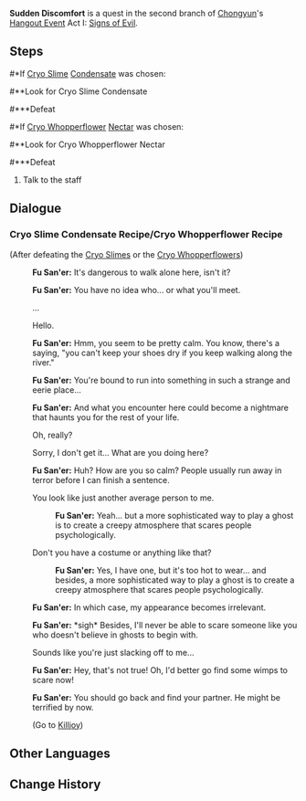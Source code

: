 {{Quest Infobox
|id            = 19031
|type          = Hangout
|region        = Liyue
|chapter       = Chongyun
|actNum        = I
|act           = Signs of Evil
|description   = You and [[Chongyun]] successfully enter the [[Test of Courage]], but as you track the evil spirits, Chongyun suddenly experiences a rush of unstable yang energy and must rest. To prevent his constitution from going out of control, you look for something that might help suppress his pure-yang spirit...
|prev          = Test of Courage
|next          = Killjoy
|startLocation = [[Wuwang Hill]], [[Liyue]]
|characters    = Chongyun; Fu San'er; Traveler
|voiced        = yes
}}
'''Sudden Discomfort''' is a quest in the second branch of [[Chongyun]]'s [[Hangout Event]] Act I: [[Signs of Evil]].

==Steps==
#*If [[Cryo Slime]] [[Slime Condensate|Condensate]] was chosen:
#**Look for Cryo Slime Condensate
#***Defeat {{Enemy|Cryo Slime|x=3}}
#*If [[Cryo Whopperflower]] [[Whopperflower Nectar|Nectar]] was chosen:
#**Look for Cryo Whopperflower Nectar
#***Defeat {{Enemy|Cryo Whopperflower|x=2}}
#Talk to the staff

==Dialogue==
{{Dialogue start}}
===Cryo Slime Condensate Recipe/Cryo Whopperflower Recipe===
;(After defeating the [[Cryo Slime]]s or the [[Cryo Whopperflower]]s)
:{{A|vo cycop001 1903102 fusaner 01.ogg}} '''Fu San'er:''' It's dangerous to walk alone here, isn't it?
:{{A|vo cycop001 1903102 fusaner 02.ogg}} '''Fu San'er:''' You have no idea who... or what you'll meet.
:{{DIcon}} ...
:{{DIcon}} Hello.
:{{A|vo cycop001 1903102 fusaner 03.ogg}} '''Fu San'er:''' Hmm, you seem to be pretty calm. You know, there's a saying, "you can't keep your shoes dry if you keep walking along the river."
:{{A|vo cycop001 1903102 fusaner 04.ogg}} '''Fu San'er:''' You're bound to run into something in such a strange and eerie place...
:{{A|vo cycop001 1903102 fusaner 05.ogg}} '''Fu San'er:''' And what you encounter here could become a nightmare that haunts you for the rest of your life.
:{{DIcon}} Oh, really?
:{{DIcon}} Sorry, I don't get it... What are you doing here?
:{{A|vo cycop001 1903102 fusaner 06.ogg}} '''Fu San'er:''' Huh? How are you so calm? People usually run away in terror before I can finish a sentence.
:{{DIcon}} You look like just another average person to me.
::{{A|vo cycop001 1903102 fusaner 07.ogg}} '''Fu San'er:''' Yeah... but a more sophisticated way to play a ghost is to create a creepy atmosphere that scares people psychologically.
:{{DIcon}} Don't you have a costume or anything like that?
::{{A|vo cycop001 1903102 fusaner 09.ogg}} '''Fu San'er:''' Yes, I have one, but it's too hot to wear... and besides, a more sophisticated way to play a ghost is to create a creepy atmosphere that scares people psychologically.
:{{A|vo cycop001 1903102 fusaner 08.ogg}}<!--vo cycop001 1903102 fusaner 10.ogg--> '''Fu San'er:''' In which case, my appearance becomes irrelevant.
:{{A|vo cycop001 1903102 fusaner 11.ogg}} '''Fu San'er:''' *sigh* Besides, I'll never be able to scare someone like you who doesn't believe in ghosts to begin with.
:{{DIcon}} Sounds like you're just slacking off to me...
:{{A|vo cycop001 1903102 fusaner 12.ogg}} '''Fu San'er:''' Hey, that's not true! Oh, I'd better go find some wimps to scare now!
:{{A|vo cycop001 1903102 fusaner 13.ogg}} '''Fu San'er:''' You should go back and find your partner. He might be terrified by now.
:;(Go to [[Killjoy]])
{{Dialogue end}}

==Other Languages==
{{Other Languages
|en      = Sudden Discomfort
|zhs     = 突如其来的不适
|zhs_rm  = Tūrúqílái de Bùshì
|zht     = 突如其來的不適
|zht_rm  = Túrúqílái de Bùshì
|zh_tl   = Sudden Discomfort
|ja      = 突然の体調不良
|ja_rm   = Totsuzen no Taichou Furyou
|ja_tl   = Sudden Bad Shape
|ko      = 갑작스러운 컨디션 불량
|ko_rm   = 
|ko_tl   = 
|es      = Incomodidad repentina
|es_tl   = 
|fr      = Un inconfort soudain
|fr_tl   = A Sudden Discomfort
|ru      = Внезапное неудобство
|ru_tl   = 
|th      = ความไม่สบายตัวอย่างฉับพลัน
|th_rm   = 
|th_tl   = 
|vi      = Đột Nhiên Khó Chịu
|vi_tl   = 
|de      = Plötzliches Unbehagen
|de_tl   = Sudden Discomfort
|id      = Tiba-Tiba Terasa Tak Nyaman
|id_tl   = Suddenly Felt Discomfort
|pt      = Desconforto Repentino
|pt_tl   = 
}}

==Change History==
{{Change History|1.4}}
